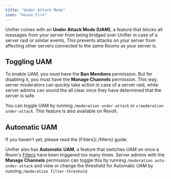 ```yaml
---
title: "Under Attack Mode"
icon: "house-fire"
---
```


Unifier comes with an **Under Attack Mode (UAM)**, a feature that blocks all messages from your server from being bridged over Unifier in case of a server raid or similar events. This prevents attacks on your server from affecting other servers connected to the same Rooms as your server is.

## Toggling UAM

To enable UAM, you must have the **Ban Members** permission. But for disabling it, you must have the **Manage Channels** permission. This way, server moderators can quickly take action in case of a server raid, while server admins can sound the all clear once they have determined that the server is safe.

You can toggle UAM by running `/moderation under-attack` or `u!moderation under-attack`. This feature is also available on Revolt.

## Automatic UAM

<Warning>
  If you haven't yet, please read the [Filters](./filters) guide.
</Warning>

Unifier also has **Automatic UAM**, a feature that switches UAM on once a Room's [Filters](./filters) have been triggered too many times. Server admins with the **Manage Channels** permission can toggle this by running `/moderation auto-under-attack` and view or change the threshold for Automatic UAM by running `/moderation filter-threshold`.